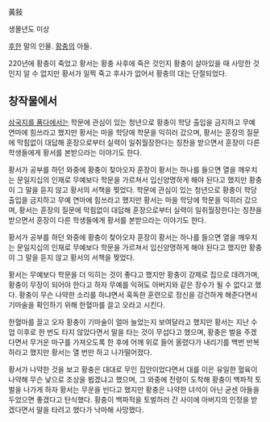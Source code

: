 黃敍

생몰년도 미상

[[후한]] 말의 인물. [[황충]]의 아들.

220년에 황충이 죽었고 황서는 황충 사후에 죽은 것인지 황충이 살아있을 때 사망한 것인지 알 수 없지만 황서가 일찍 죽고 후사가 없어서 황충의 대는 단절되었다.

== 창작물에서 ==
[[삼국지를 품다]]에서는 학문에 관심이 있는 청년으로 황충이 학당 출입을 금지하고 무예 연마에 힘쓰라고 했지만 황서는 마을 학당에 학문을 익히러 갔으며, 황서는 훈장의 질문에 막힘없이 대답해 훈장으로부터 실력이 일취월장한다는 칭찬을 받으면서 훈장이 다른 학생들에게 황서를 본받으라는 이야기도 한다.

황서가 공부를 하던 와중에 황충이 찾아오자 훈장이 황서는 하나를 들으면 열을 깨우치는 문일지십의 인재로 무예보다 학문을 가르쳐서 입신양명하게 해야 된다고 했지만 황충이 그 말을 듣지 않고 황서의 서책을 찢었다. 학문에 관심이 있는 청년으로 황충이 학당 출입을 금지하고 무예 연마에 힘쓰라고 했지만 황서는 마을 학당에 학문을 익히러 갔으며, 황서는 훈장의 질문에 막힘없이 대답해 훈장으로부터 실력이 일취월장한다는 칭찬을 받으면서 훈장이 다른 학생들에게 황서를 본받으라는 이야기도 한다.

황서가 공부를 하던 와중에 황충이 찾아오자 훈장이 황서는 하나를 들으면 열을 깨우치는 문일지십의 인재로 무예보다 학문을 가르쳐서 입신양명하게 해야 된다고 했지만 황충이 그 말을 듣지 않고 황서의 서책을 찢었다.

황서는 무예보다 학문을 더 익히는 것이 좋다고 했지만 황충이 강제로 집으로 데려가며, 황충이 무장이 되어야 한다고 하자 무예를 익혀도 아버지와 같은 장수가 될 수 없다고 했다. 황충이 무슨 나약한 소리를 하냐면서 혹독한 훈련으로 정신을 강건하게 해준다면서 기마술을 확인하기 위해 한혈마를 끌고 오라고 시킨다.

한혈마를 끌고 오자 황충이 기마술이 얼마 늘었는지 보여달라고 했지만 황서는 지난 수업 이후로 한 번도 타지 않았다면서 말을 타는 것이 무섭다고 했으며, 황충은 벌을 주겠다면서 무거운 마구를 가져오도록 한 후에 어깨 위로 들어 올렸다가 내리기를 백번 반복하라고 했지만 황서는 열 번만 하고 나가떨어졌다.

황서가 나약한 것을 보고 황충은 대대로 무인 집안이었다면서 대를 이은 유일한 혈육이 나약해 무슨 낯으로 조상을 뵙겠냐고 했으며, 그 와중에 전령이 도착해 황충이 백파적 토벌을 나가게 하자 황서는 무운을 빈다고 했지만 황충은 나약한 녀석이 아닌 굳센 아들을 두었으면 좋겠다고 탄식했다. 황충이 백파적을 토벌하러 간 사이에 아버지의 인정을 받겠다면서 말을 타려고 했다가 낙마해 사망했다.
